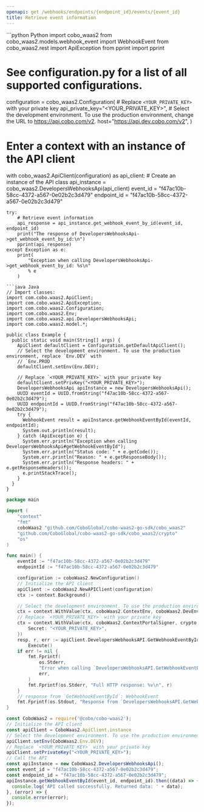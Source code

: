 ```yaml
---
openapi: get /webhooks/endpoints/{endpoint_id}/events/{event_id}
title: Retrieve event information
---
```


<RequestExample>
```python Python
import cobo_waas2
from cobo_waas2.models.webhook_event import WebhookEvent
from cobo_waas2.rest import ApiException
from pprint import pprint

# See configuration.py for a list of all supported configurations.
configuration = cobo_waas2.Configuration(
    # Replace `<YOUR_PRIVATE_KEY>` with your private key
    api_private_key="<YOUR_PRIVATE_KEY>",
    # Select the development environment. To use the production environment, change the URL to https://api.cobo.com/v2.
    host="https://api.dev.cobo.com/v2",
)
# Enter a context with an instance of the API client
with cobo_waas2.ApiClient(configuration) as api_client:
    # Create an instance of the API class
    api_instance = cobo_waas2.DevelopersWebhooksApi(api_client)
    event_id = "f47ac10b-58cc-4372-a567-0e02b2c3d479"
    endpoint_id = "f47ac10b-58cc-4372-a567-0e02b2c3d479"

    try:
        # Retrieve event information
        api_response = api_instance.get_webhook_event_by_id(event_id, endpoint_id)
        print("The response of DevelopersWebhooksApi->get_webhook_event_by_id:\n")
        pprint(api_response)
    except Exception as e:
        print(
            "Exception when calling DevelopersWebhooksApi->get_webhook_event_by_id: %s\n"
            % e
        )

```
```java Java
// Import classes:
import com.cobo.waas2.ApiClient;
import com.cobo.waas2.ApiException;
import com.cobo.waas2.Configuration;
import com.cobo.waas2.Env;
import com.cobo.waas2.api.DevelopersWebhooksApi;
import com.cobo.waas2.model.*;

public class Example {
  public static void main(String[] args) {
    ApiClient defaultClient = Configuration.getDefaultApiClient();
    // Select the development environment. To use the production environment, replace `Env.DEV` with
    // `Env.PROD
    defaultClient.setEnv(Env.DEV);

    // Replace `<YOUR_PRIVATE_KEY>` with your private key
    defaultClient.setPrivKey("<YOUR_PRIVATE_KEY>");
    DevelopersWebhooksApi apiInstance = new DevelopersWebhooksApi();
    UUID eventId = UUID.fromString("f47ac10b-58cc-4372-a567-0e02b2c3d479");
    UUID endpointId = UUID.fromString("f47ac10b-58cc-4372-a567-0e02b2c3d479");
    try {
      WebhookEvent result = apiInstance.getWebhookEventById(eventId, endpointId);
      System.out.println(result);
    } catch (ApiException e) {
      System.err.println("Exception when calling DevelopersWebhooksApi#getWebhookEventById");
      System.err.println("Status code: " + e.getCode());
      System.err.println("Reason: " + e.getResponseBody());
      System.err.println("Response headers: " + e.getResponseHeaders());
      e.printStackTrace();
    }
  }
}

```
```go Go
package main

import (
	"context"
	"fmt"
	coboWaas2 "github.com/CoboGlobal/cobo-waas2-go-sdk/cobo_waas2"
	"github.com/CoboGlobal/cobo-waas2-go-sdk/cobo_waas2/crypto"
	"os"
)

func main() {
	eventId := "f47ac10b-58cc-4372-a567-0e02b2c3d479"
	endpointId := "f47ac10b-58cc-4372-a567-0e02b2c3d479"

	configuration := coboWaas2.NewConfiguration()
	// Initialize the API client
	apiClient := coboWaas2.NewAPIClient(configuration)
	ctx := context.Background()

	// Select the development environment. To use the production environment, replace coboWaas2.DevEnv with coboWaas2.ProdEnv
	ctx = context.WithValue(ctx, coboWaas2.ContextEnv, coboWaas2.DevEnv)
	// Replace `<YOUR_PRIVATE_KEY>` with your private key
	ctx = context.WithValue(ctx, coboWaas2.ContextPortalSigner, crypto.Ed25519Signer{
		Secret: "<YOUR_PRIVATE_KEY>",
	})
	resp, r, err := apiClient.DevelopersWebhooksAPI.GetWebhookEventById(ctx, eventId, endpointId).
		Execute()
	if err != nil {
		fmt.Fprintf(
			os.Stderr,
			"Error when calling `DevelopersWebhooksAPI.GetWebhookEventById``: %v\n",
			err,
		)
		fmt.Fprintf(os.Stderr, "Full HTTP response: %v\n", r)
	}
	// response from `GetWebhookEventById`: WebhookEvent
	fmt.Fprintf(os.Stdout, "Response from `DevelopersWebhooksAPI.GetWebhookEventById`: %v\n", resp)
}

```
```javascript JavaScript
const CoboWaas2 = require('@cobo/cobo-waas2');
// Initialize the API client
const apiClient = CoboWaas2.ApiClient.instance
// Select the development environment. To use the production environment, replace `Env.DEV` with `Env.PROD`
apiClient.setEnv(CoboWaas2.Env.DEV);
// Replace `<YOUR_PRIVATE_KEY>` with your private key
apiClient.setPrivateKey("<YOUR_PRIVATE_KEY>");
// Call the API
const apiInstance = new CoboWaas2.DevelopersWebhooksApi();
const event_id = "f47ac10b-58cc-4372-a567-0e02b2c3d479";
const endpoint_id = "f47ac10b-58cc-4372-a567-0e02b2c3d479";
apiInstance.getWebhookEventById(event_id, endpoint_id).then((data) => {
  console.log('API called successfully. Returned data: ' + data);
}, (error) => {
  console.error(error);
});
```
</RequestExample>